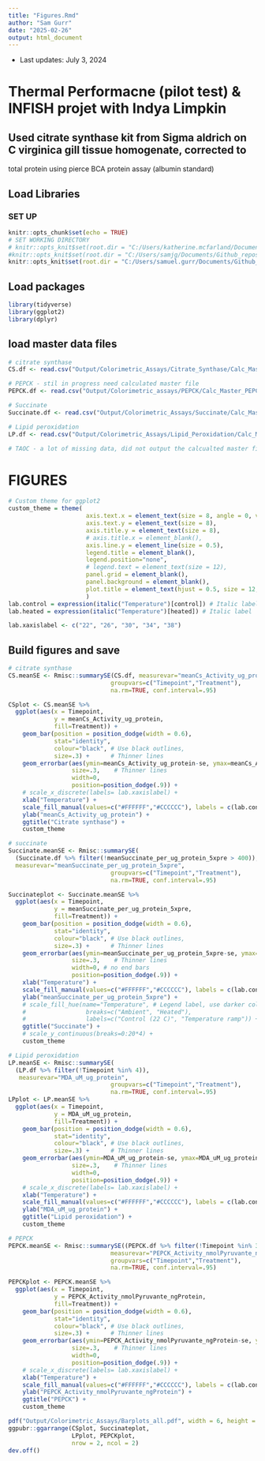 ```yaml
---
title: "Figures.Rmd"
author: "Sam Gurr"
date: "2025-02-26"
output: html_document
---
```


-   Last updates: July 3, 2024

# Thermal Performacne (pilot test) & INFISH projet with Indya Limpkin

## Used citrate synthase kit from Sigma aldrich on C virginica gill tissue homogenate, corrected to

total protein using pierce BCA protein assay (albumin standard)

## Load Libraries

### SET UP

```r
knitr::opts_chunk$set(echo = TRUE)
# SET WORKING DIRECTORY 
# knitr::opts_knit$set(root.dir = "C:/Users/katherine.mcfarland/Documents/GitHub/EAD-ASEB-Cvirginica_Thermal_Performance/larvae") # Katie's
#knitr::opts_knit$set(root.dir = "C:/Users/samjg/Documents/Github_repositories/EAD-ASEB-Cvirginica_Thermal_Performance/RAnalysis") # Sam's
knitr::opts_knit$set(root.dir = "C:/Users/samuel.gurr/Documents/Github_repositories/EAD-ASEB-Cvirginica_Thermal_Performance/RAnalysis") # Sam's work
```


## Load packages 

```r
library(tidyverse)
library(ggplot2)
library(dplyr)
```


## load master data files 

```r

# citrate synthase
CS.df <- read.csv("Output/Colorimetric_Assays/Citrate_Synthase/Calc_Master_CSActivity.csv", sep = ',', head = T) %>% select(!X)

# PEPCK - stil in progress need calculated master file
PEPCK.df <- read.csv("Output/Colorimetric_assays/PEPCK/Calc_Master_PEPCK.csv", sep = ',', head = T) %>% select(!X)

# Succinate 
Succinate.df <- read.csv("Output/Colorimetric_Assays/Succinate/Calc_Master_Succinate.csv", sep = ',', head = T) %>% select(!X)

# Lipid peroxidation
LP.df <- read.csv("Output/Colorimetric_Assays/Lipid_Peroxidation/Calc_Master_Lipid_Peroxidation.csv", sep = ',', head = T) %>% select(!X)

# TAOC - a lot of missing data, did not output the calcualted master file

```

# FIGURES

```r

# Custom theme for ggplot2
custom_theme = theme(
                      axis.text.x = element_text(size = 8, angle = 0, vjust = 0.5, face = "bold"),
                      axis.text.y = element_text(size = 8),
                      axis.title.y = element_text(size = 8),
                      # axis.title.x = element_blank(),
                      axis.line.y = element_line(size = 0.5),
                      legend.title = element_blank(),
                      legend.position="none",
                      # legend.text = element_text(size = 12),
                      panel.grid = element_blank(),
                      panel.background = element_blank(),
                      plot.title = element_text(hjust = 0.5, size = 12, face="bold")
                      )
lab.control = expression(italic("Temperature")[control]) # Italic label
lab.heated = expression(italic("Temperature")[heated]) # Italic label

lab.xaxislabel <- c("22", "26", "30", "34", "38")

```
## Build figures and save

```r

# citrate synthase
CS.meanSE <- Rmisc::summarySE(CS.df, measurevar="meanCs_Activity_ug_protein", 
                             groupvars=c("Timepoint","Treatment"),
                             na.rm=TRUE, conf.interval=.95)

CSplot <- CS.meanSE %>%   
  ggplot(aes(x = Timepoint,
             y = meanCs_Activity_ug_protein,
             fill=Treatment)) +
    geom_bar(position = position_dodge(width = 0.6), 
             stat="identity",
             colour="black", # Use black outlines,
             size=.3) +      # Thinner lines
    geom_errorbar(aes(ymin=meanCs_Activity_ug_protein-se, ymax=meanCs_Activity_ug_protein+se),
                  size=.3,    # Thinner lines
                  width=0,
                  position=position_dodge(.9)) +
    # scale_x_discrete(labels= lab.xaxislabel) +
    xlab("Temperature") +
    scale_fill_manual(values=c("#FFFFFF","#CCCCCC"), labels = c(lab.control, lab.heated)) +
    ylab("meanCs_Activity_ug_protein") + 
    ggtitle("Citrate synthase") +
    custom_theme


```


```r

# succinate
Succinate.meanSE <- Rmisc::summarySE(
  (Succinate.df %>% filter(!meanSuccinate_per_ug_protein_5xpre > 400)), 
  measurevar="meanSuccinate_per_ug_protein_5xpre", 
                             groupvars=c("Timepoint","Treatment"),
                             na.rm=TRUE, conf.interval=.95)

Succinateplot <- Succinate.meanSE %>%   
  ggplot(aes(x = Timepoint,
             y = meanSuccinate_per_ug_protein_5xpre,
             fill=Treatment)) +
    geom_bar(position = position_dodge(width = 0.6), 
             stat="identity",
             colour="black", # Use black outlines,
             size=.3) +      # Thinner lines
    geom_errorbar(aes(ymin=meanSuccinate_per_ug_protein_5xpre-se, ymax=meanSuccinate_per_ug_protein_5xpre+se),
                  size=.3,    # Thinner lines
                  width=0, # no end bars
                  position=position_dodge(.9)) +
    xlab("Temperature") +
    scale_fill_manual(values=c("#FFFFFF","#CCCCCC"), labels = c(lab.control, lab.heated)) +
    ylab("meanSuccinate_per_ug_protein_5xpre") + 
    # scale_fill_hue(name="Temperature", # Legend label, use darker colors
    #                 breaks=c("Ambient", "Heated"),
    #                 labels=c("Control (22 C)", "Temperature ramp")) +
    ggtitle("Succinate") +
    # scale_y_continuous(breaks=0:20*4) +
    custom_theme

```

```r
# Lipid peroxidation
LP.meanSE <- Rmisc::summarySE(
  (LP.df %>% filter(!Timepoint %in% 4)), 
   measurevar="MDA_uM_ug_protein", 
                             groupvars=c("Timepoint","Treatment"),
                             na.rm=TRUE, conf.interval=.95)
LPplot <- LP.meanSE %>%   
  ggplot(aes(x = Timepoint,
             y = MDA_uM_ug_protein,
             fill=Treatment)) +
    geom_bar(position = position_dodge(width = 0.6), 
             stat="identity",
             colour="black", # Use black outlines,
             size=.3) +      # Thinner lines
    geom_errorbar(aes(ymin=MDA_uM_ug_protein-se, ymax=MDA_uM_ug_protein+se),
                  size=.3,    # Thinner lines
                  width=0,
                  position=position_dodge(.9)) +
    # scale_x_discrete(labels= lab.xaxislabel) +
    xlab("Temperature") +
    scale_fill_manual(values=c("#FFFFFF","#CCCCCC"), labels = c(lab.control, lab.heated)) +
    ylab("MDA_uM_ug_protein") + 
    ggtitle("Lipid peroxidation") +
    custom_theme
```




```r
# PEPCK 
PEPCK.meanSE <- Rmisc::summarySE((PEPCK.df %>% filter(!Timepoint %in% 3)),
                             measurevar="PEPCK_Activity_nmolPyruvante_ngProtein", 
                             groupvars=c("Timepoint","Treatment"),
                             na.rm=TRUE, conf.interval=.95)

PEPCKplot <- PEPCK.meanSE %>%   
  ggplot(aes(x = Timepoint,
             y = PEPCK_Activity_nmolPyruvante_ngProtein,
             fill=Treatment)) +
    geom_bar(position = position_dodge(width = 0.6), 
             stat="identity",
             colour="black", # Use black outlines,
             size=.3) +      # Thinner lines
    geom_errorbar(aes(ymin=PEPCK_Activity_nmolPyruvante_ngProtein-se, ymax=PEPCK_Activity_nmolPyruvante_ngProtein+se),
                  size=.3,    # Thinner lines
                  width=0,
                  position=position_dodge(.9)) +
    # scale_x_discrete(labels= lab.xaxislabel) +
    xlab("Temperature") +
    scale_fill_manual(values=c("#FFFFFF","#CCCCCC"), labels = c(lab.control, lab.heated)) +
    ylab("PEPCK_Activity_nmolPyruvante_ngProtein") + 
    ggtitle("PEPCK") +
    custom_theme
```


```r

pdf("Output/Colorimetric_Assays/Barplots_all.pdf", width = 6, height = 5)
ggpubr::ggarrange(CSplot, Succinateplot,
                  LPplot, PEPCKplot,
                  nrow = 2, ncol = 2)
dev.off()

```

